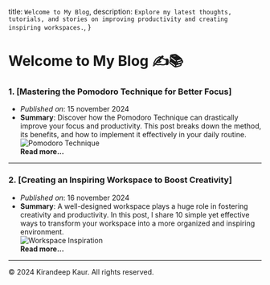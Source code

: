   title: `Welcome to My Blog`,
  description: `Explore my latest thoughts, tutorials, and stories on improving productivity and creating inspiring workspaces.`,
}

# Welcome to My Blog ✍️📚

### 1. **[Mastering the Pomodoro Technique for Better Focus]**  
   - *Published on*: 15 november 2024  
   - **Summary**: Discover how the Pomodoro Technique can drastically improve your focus and productivity. This post breaks down the method, its benefits, and how to implement it effectively in your daily routine.  
   ![Pomodoro Technique](https://i.pinimg.com/736x/bb/b0/ce/bbb0cebbcab76e377e27ba8164506b69.jpg)  
   **Read more...**

---

### 2. **[Creating an Inspiring Workspace to Boost Creativity]**  
   - *Published on*: 16 november 2024 
   - **Summary**: A well-designed workspace plays a huge role in fostering creativity and productivity. In this post, I share 10 simple yet effective ways to transform your workspace into a more organized and inspiring environment.  
   ![Workspace Inspiration](https://i.pinimg.com/736x/aa/40/94/aa4094eee06370ac7f1c0266ef97ca82.jpg)  
   **Read more...**

---
<footer className="footer">
  <div className="footer-content">
    <p>&copy; 2024 Kirandeep Kaur. All rights reserved.</p>
  </div>
</footer>
